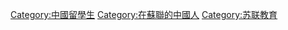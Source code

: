 [[Category:中國留學生|Category:中國留學生]]
[[Category:在蘇聯的中國人|Category:在蘇聯的中國人]]
[[Category:苏联教育|Category:苏联教育]]